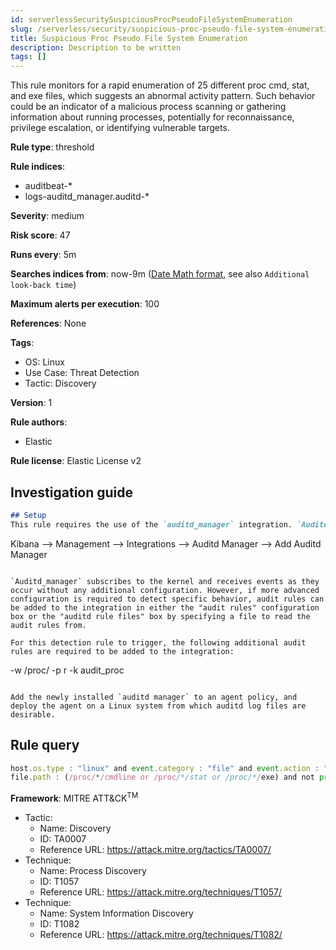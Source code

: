 ```yaml
---
id: serverlessSecuritySuspiciousProcPseudoFileSystemEnumeration
slug: /serverless/security/suspicious-proc-pseudo-file-system-enumeration
title: Suspicious Proc Pseudo File System Enumeration
description: Description to be written
tags: []
---
```


<div id="suspicious-proc-pseudo-file-system-enumeration"></div>

This rule monitors for a rapid enumeration of 25 different proc cmd, stat, and exe files, which suggests an abnormal activity pattern. Such behavior could be an indicator of a malicious process scanning or gathering information about running processes, potentially for reconnaissance, privilege escalation, or identifying vulnerable targets.

**Rule type**: threshold

**Rule indices**: 

* auditbeat-*
* logs-auditd_manager.auditd-*

**Severity**: medium

**Risk score**: 47

**Runs every**: 5m

**Searches indices from**: now-9m ([Date Math format](((ref))/common-options.html#date-math), see also <DocLink id="serverlessSecurityRulesUiCreate" section="set-the-rules-schedule">`Additional look-back time`</DocLink>)

**Maximum alerts per execution**: 100

**References**: None

**Tags**: 

* OS: Linux
* Use Case: Threat Detection
* Tactic: Discovery

**Version**: 1

**Rule authors**: 

* Elastic

**Rule license**: Elastic License v2

## Investigation guide

```markdown
## Setup
This rule requires the use of the `auditd_manager` integration. `Auditd_manager` is a tool designed to simplify and enhance the management of the audit subsystem in Linux systems. It provides a user-friendly interface and automation capabilities for configuring and monitoring system auditing through the auditd daemon. With `auditd_manager`, administrators can easily define audit rules, track system events, and generate comprehensive audit reports, improving overall security and compliance in the system. The following steps should be executed in order to install and deploy `auditd_manager` on a Linux system. 

```
Kibana -->
Management -->
Integrations -->
Auditd Manager -->
Add Auditd Manager
```

`Auditd_manager` subscribes to the kernel and receives events as they occur without any additional configuration. However, if more advanced configuration is required to detect specific behavior, audit rules can be added to the integration in either the "audit rules" configuration box or the "auditd rule files" box by specifying a file to read the audit rules from. 

For this detection rule to trigger, the following additional audit rules are required to be added to the integration:
```
-w /proc/ -p r -k audit_proc
```

Add the newly installed `auditd manager` to an agent policy, and deploy the agent on a Linux system from which auditd log files are desirable.
```

## Rule query

```js
host.os.type : "linux" and event.category : "file" and event.action : "opened-file" and 
file.path : (/proc/*/cmdline or /proc/*/stat or /proc/*/exe) and not process.parent.pid : 1

```

**Framework**: MITRE ATT&CK<sup>TM</sup>

* Tactic:
    * Name: Discovery
    * ID: TA0007
    * Reference URL: https://attack.mitre.org/tactics/TA0007/
* Technique:
    * Name: Process Discovery
    * ID: T1057
    * Reference URL: https://attack.mitre.org/techniques/T1057/
* Technique:
    * Name: System Information Discovery
    * ID: T1082
    * Reference URL: https://attack.mitre.org/techniques/T1082/

